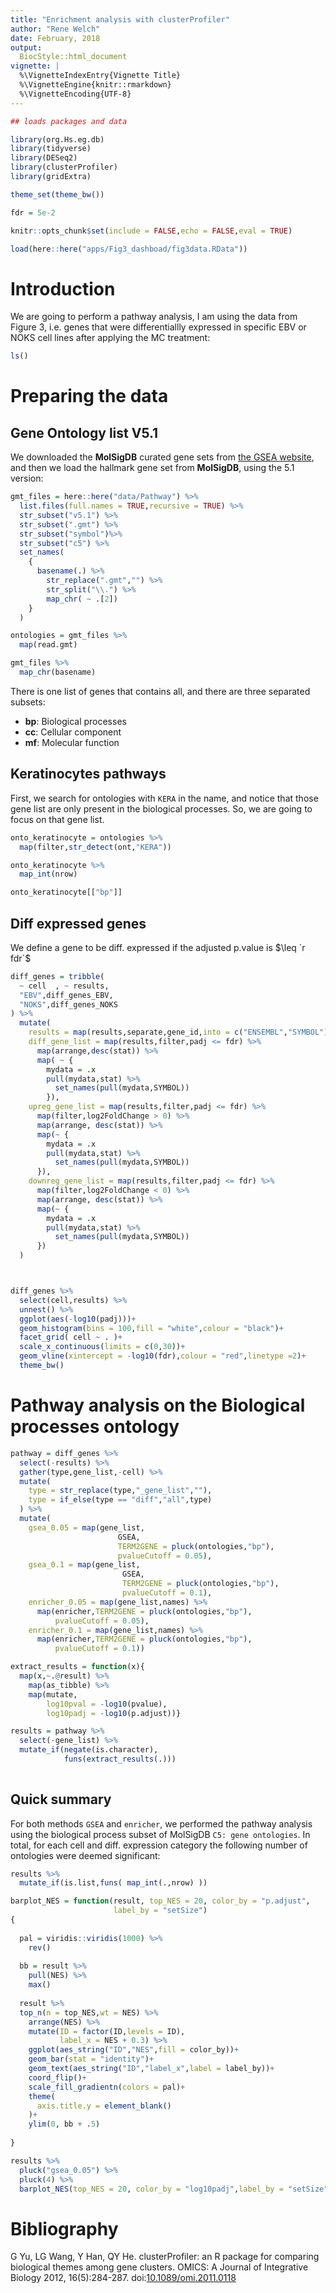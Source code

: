 ```yaml
---
title: "Enrichment analysis with clusterProfiler"
author: "Rene Welch"
date: February, 2018
output:
  BiocStyle::html_document
vignette: |
  %\VignetteIndexEntry{Vignette Title}
  %\VignetteEngine{knitr::rmarkdown}
  %\VignetteEncoding{UTF-8}
---
```



```r
## loads packages and data

library(org.Hs.eg.db)
library(tidyverse)
library(DESeq2)
library(clusterProfiler)
library(gridExtra)

theme_set(theme_bw())

fdr = 5e-2

knitr::opts_chunk$set(include = FALSE,echo = FALSE,eval = TRUE)

load(here::here("apps/Fig3_dashboad/fig3data.RData"))

```

# Introduction

We are going to perform a pathway analysis, I am using the data from Figure 3, i.e. genes that were differentiallly expressed in specific EBV or NOKS cell lines after applying the MC  treatment:

```r
ls()
```

# Preparing the data

## Gene Ontology list V5.1

We downloaded the **MolSigDB** curated gene sets from [the GSEA website](http://software.broadinstitute.org/gsea/downloads.jsp), and then we load the hallmark gene set from **MolSigDB**, using the 5.1 version:

```r

gmt_files = here::here("data/Pathway") %>% 
  list.files(full.names = TRUE,recursive = TRUE) %>% 
  str_subset("v5.1") %>% 
  str_subset(".gmt") %>% 
  str_subset("symbol")%>% 
  str_subset("c5") %>% 
  set_names(
    {
      basename(.) %>% 
        str_replace(".gmt","") %>% 
        str_split("\\.") %>% 
        map_chr( ~ .[2])
    }
  )

ontologies = gmt_files %>% 
  map(read.gmt)

gmt_files %>% 
  map_chr(basename)

```

There is one list of genes that contains all, and there are three separated subsets:

- __bp__: Biological processes
- __cc__: Cellular component
- __mf__: Molecular function

## Keratinocytes pathways

First, we search for ontologies with `KERA` in the name, and notice that those gene list are only present in the biological processes. So, we are going to focus on that gene list.


```r

onto_keratinocyte = ontologies %>% 
  map(filter,str_detect(ont,"KERA"))

onto_keratinocyte %>% 
  map_int(nrow)

onto_keratinocyte[["bp"]]

```

## Diff expressed genes

We define a gene to be diff. expressed if the adjusted p.value is $\leq `r fdr`$

```r

diff_genes = tribble(
  ~ cell  , ~ results,
  "EBV",diff_genes_EBV,
  "NOKS",diff_genes_NOKS
) %>% 
  mutate(
    results = map(results,separate,gene_id,into = c("ENSEMBL","SYMBOL"),sep = "\\_"),
    diff_gene_list = map(results,filter,padj <= fdr) %>% 
      map(arrange,desc(stat)) %>% 
      map( ~ {
        mydata = .x
        pull(mydata,stat) %>% 
          set_names(pull(mydata,SYMBOL))
        }),
    upreg_gene_list = map(results,filter,padj <= fdr) %>% 
      map(filter,log2FoldChange > 0) %>% 
      map(arrange, desc(stat)) %>% 
      map(~ {
        mydata = .x
        pull(mydata,stat) %>% 
          set_names(pull(mydata,SYMBOL))
      }),
    downreg_gene_list = map(results,filter,padj <= fdr) %>% 
      map(filter,log2FoldChange < 0) %>% 
      map(arrange, desc(stat)) %>% 
      map(~ {
        mydata = .x
        pull(mydata,stat) %>% 
          set_names(pull(mydata,SYMBOL))
      })
  )



diff_genes %>% 
  select(cell,results) %>% 
  unnest() %>% 
  ggplot(aes(-log10(padj)))+
  geom_histogram(bins = 100,fill = "white",colour = "black")+
  facet_grid( cell ~ . )+
  scale_x_continuous(limits = c(0,30))+
  geom_vline(xintercept = -log10(fdr),colour = "red",linetype =2)+
  theme_bw()


```

# Pathway analysis on the Biological processes ontology

```r

pathway = diff_genes %>% 
  select(-results) %>% 
  gather(type,gene_list,-cell) %>% 
  mutate(
    type = str_replace(type,"_gene_list",""),
    type = if_else(type == "diff","all",type)
  ) %>% 
  mutate(
    gsea_0.05 = map(gene_list,
                        GSEA,
                        TERM2GENE = pluck(ontologies,"bp"),
                        pvalueCutoff = 0.05),
    gsea_0.1 = map(gene_list,
                         GSEA,
                         TERM2GENE = pluck(ontologies,"bp"),
                         pvalueCutoff = 0.1),
    enricher_0.05 = map(gene_list,names) %>% 
      map(enricher,TERM2GENE = pluck(ontologies,"bp"), 
          pvalueCutoff = 0.05),
    enricher_0.1 = map(gene_list,names) %>% 
      map(enricher,TERM2GENE = pluck(ontologies,"bp"),
          pvalueCutoff = 0.1))

extract_results = function(x){
  map(x,~.@result) %>% 
    map(as_tibble) %>% 
    map(mutate,
        log10pval = -log10(pvalue),
        log10padj = -log10(p.adjust))}

results = pathway %>% 
  select(-gene_list) %>% 
  mutate_if(negate(is.character),
            funs(extract_results(.)))
  
```

## Quick summary

For both methods `GSEA` and `enricher`, we performed the pathway analysis using the biological process subset of MolSigDB `C5: gene ontologies`. In total, for each cell and diff. expression category the following number of ontologies were deemed significant:

```r

results %>% 
  mutate_if(is.list,funs( map_int(.,nrow) ))

```


```r

barplot_NES = function(result, top_NES = 20, color_by = "p.adjust",
                       label_by = "setSize")
{
  
  pal = viridis::viridis(1000) %>% 
    rev()
  
  bb = result %>% 
    pull(NES) %>% 
    max()
  
  result %>% 
  top_n(n = top_NES,wt = NES) %>% 
    arrange(NES) %>% 
    mutate(ID = factor(ID,levels = ID),
           label_x = NES + 0.3) %>% 
    ggplot(aes_string("ID","NES",fill = color_by))+
    geom_bar(stat = "identity")+
    geom_text(aes_string("ID","label_x",label = label_by))+
    coord_flip()+
    scale_fill_gradientn(colors = pal)+
    theme(
      axis.title.y = element_blank()
    )+
    ylim(0, bb + .5)
    
}

```

```r
results %>% 
  pluck("gsea_0.05") %>% 
  pluck(4) %>% 
  barplot_NES(top_NES = 20, color_by = "log10padj",label_by = "setSize")

```



# Bibliography

G Yu, LG Wang, Y Han, QY He. clusterProfiler: an R package for comparing biological themes among gene clusters. OMICS: A Journal of Integrative Biology 2012, 16(5):284-287. doi:[10.1089/omi.2011.0118](http://dx.doi.org/10.1089/omi.2011.0118)

